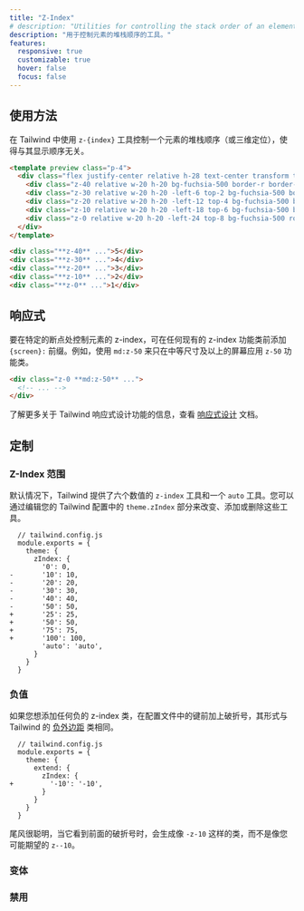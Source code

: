 ```yaml
---
title: "Z-Index"
# description: "Utilities for controlling the stack order of an element."
description: "用于控制元素的堆栈顺序的工具。"
features:
  responsive: true
  customizable: true
  hover: false
  focus: false
---
```




## 使用方法

<!-- Control the stack order (or three-dimensional positioning) of an element in Tailwind, regardless of order it has been displayed, using the `z-{index}` utilities. -->
在 Tailwind 中使用 `z-{index}` 工具控制一个元素的堆栈顺序（或三维定位），使得与其显示顺序无关。

```html fuchsia
<template preview class="p-4">
  <div class="flex justify-center relative h-28 text-center transform translate-x-12">
    <div class="z-40 relative w-20 h-20 bg-fuchsia-500 border-r border-opacity-50 border-fuchsia-600 rounded-md shadow-md flex justify-center items-center text-white text-2xl font-extrabold">5</div>
    <div class="z-30 relative w-20 h-20 -left-6 top-2 bg-fuchsia-500 border-r border-opacity-50 border-fuchsia-600 rounded-md shadow-md flex justify-center items-center text-white text-2xl font-extrabold">4</div>
    <div class="z-20 relative w-20 h-20 -left-12 top-4 bg-fuchsia-500 border-r border-opacity-50 border-fuchsia-600 rounded-md shadow-md flex justify-center items-center text-white text-2xl font-extrabold">3</div>
    <div class="z-10 relative w-20 h-20 -left-18 top-6 bg-fuchsia-500 border-r border-opacity-50 border-fuchsia-600 rounded-md shadow-md flex justify-center items-center text-white text-2xl font-extrabold">2</div>
    <div class="z-0 relative w-20 h-20 -left-24 top-8 bg-fuchsia-500 rounded-md shadow-md flex justify-center items-center text-white text-2xl font-extrabold">1</div>
  </div>
</template>

<div class="**z-40** ...">5</div>
<div class="**z-30** ...">4</div>
<div class="**z-20** ...">3</div>
<div class="**z-10** ...">2</div>
<div class="**z-0** ...">1</div>
```

## 响应式

<!-- To control the z-index of an element at a specific breakpoint, add a `{screen}:` prefix to any existing z-index utility. For example, use `md:z-50` to apply the `z-50` utility at only medium screen sizes and above. -->
要在特定的断点处控制元素的 z-index，可在任何现有的 z-index 功能类前添加 `{screen}:` 前缀。例如，使用 `md:z-50` 来只在中等尺寸及以上的屏幕应用 `z-50` 功能类。

```html
<div class="z-0 **md:z-50** ...">
  <!-- ... -->
</div>
```

<!-- For more information about Tailwind's responsive design features, check out the [Responsive Design](/docs/responsive-design) documentation. -->
了解更多关于 Tailwind 响应式设计功能的信息，查看 [响应式设计](/docs/responsive-design) 文档。

## 定制

### Z-Index 范围

<!-- By default Tailwind provides six numeric `z-index` utilities and an `auto` utility. You change, add, or remove these by editing the `theme.zIndex` section of your Tailwind config. -->
默认情况下，Tailwind 提供了六个数值的 `z-index` 工具和一个 `auto` 工具。您可以通过编辑您的 Tailwind 配置中的 `theme.zIndex` 部分来改变、添加或删除这些工具。

```diff-js
  // tailwind.config.js
  module.exports = {
    theme: {
      zIndex: {
        '0': 0,
-       '10': 10,
-       '20': 20,
-       '30': 30,
-       '40': 40,
-       '50': 50,
+       '25': 25,
+       '50': 50,
+       '75': 75,
+       '100': 100,
        'auto': 'auto',
      }
    }
  }
```

### 负值

<!-- If you'd like to add any negative z-index classes that take the same form as Tailwind's [negative margin](/docs/margin#negative-margins) classes, prefix the keys in your config file with a dash: -->
如果您想添加任何负的 z-index 类，在配置文件中的键前加上破折号，其形式与 Tailwind 的 [负外边距](/docs/margin#negative-margins) 类相同。

```diff-js
  // tailwind.config.js
  module.exports = {
    theme: {
      extend: {
        zIndex: {
+         '-10': '-10',
        }
      }
    }
  }
```

<!-- Tailwind is smart enough to generate classes like `-z-10` when it sees the leading dash, not `z--10` like you might expect. -->
尾风很聪明，当它看到前面的破折号时，会生成像 `-z-10` 这样的类，而不是像您可能期望的 `z--10`。

### 变体

<Variants plugin="zIndex" name="z-index" />

### 禁用

<Disabling plugin="zIndex" name="z-index" />
